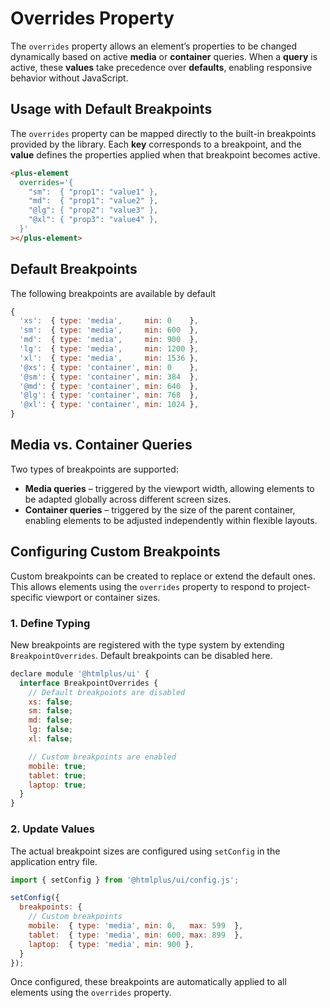 # Overrides Property

The `overrides` property allows an element’s properties to be changed dynamically based on active **media** or **container** queries. When a **query** is active, these **values** take precedence over **defaults**, enabling responsive behavior without JavaScript.

## Usage with Default Breakpoints

The `overrides` property can be mapped directly to the built-in breakpoints provided by the library. Each **key** corresponds to a breakpoint, and the **value** defines the properties applied when that breakpoint becomes active.

```html
<plus-element
  overrides='{
    "sm":  { "prop1": "value1" },
    "md":  { "prop1": "value2" },
    "@lg": { "prop2": "value3" },
    "@xl": { "prop3": "value4" },
  }'
></plus-element>
```

## Default Breakpoints

The following breakpoints are available by default

```js
{
  'xs':  { type: 'media',     min: 0    },
  'sm':  { type: 'media',     min: 600  },
  'md':  { type: 'media',     min: 900  },
  'lg':  { type: 'media',     min: 1200 },
  'xl':  { type: 'media',     min: 1536 },
  '@xs': { type: 'container', min: 0    },
  '@sm': { type: 'container', min: 384  },
  '@md': { type: 'container', min: 640  },
  '@lg': { type: 'container', min: 768  },
  '@xl': { type: 'container', min: 1024 },
}
```

## Media vs. Container Queries

Two types of breakpoints are supported:

- **Media queries** – triggered by the viewport width, allowing elements to be adapted globally across different screen sizes.
- **Container queries** – triggered by the size of the parent container, enabling elements to be adjusted independently within flexible layouts.


## Configuring Custom Breakpoints

Custom breakpoints can be created to replace or extend the default ones. This allows elements using the `overrides` property to respond to project-specific viewport or container sizes.

### 1. Define Typing

New breakpoints are registered with the type system by extending `BreakpointOverrides`. Default breakpoints can be disabled here.

```js
declare module '@htmlplus/ui' {
  interface BreakpointOverrides {
    // Default breakpoints are disabled
    xs: false;
    sm: false;
    md: false;
    lg: false;
    xl: false;

    // Custom breakpoints are enabled
    mobile: true;
    tablet: true;
    laptop: true;
  }
}
```

### 2. Update Values

The actual breakpoint sizes are configured using `setConfig` in the application entry file.

```js
import { setConfig } from '@htmlplus/ui/config.js';

setConfig({
  breakpoints: {
    // Custom breakpoints
    mobile:  { type: 'media', min: 0,   max: 599  },
    tablet:  { type: 'media', min: 600, max: 899  },
    laptop:  { type: 'media', min: 900 },
  }
});

```

Once configured, these breakpoints are automatically applied to all elements using the `overrides` property.